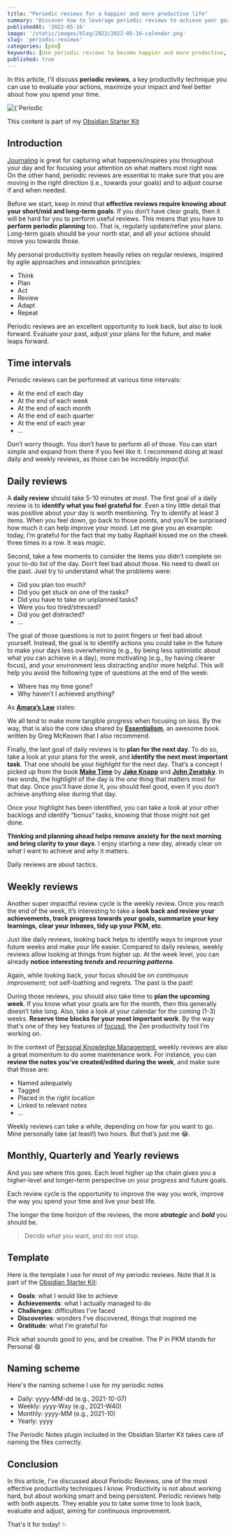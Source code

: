 ```yaml
---
title: "Periodic reviews for a happier and more productive life"
summary: "Discover how to leverage periodic reviews to achieve your goals and get more out of your life"
publishedAt: '2022-05-16'
image: '/static/images/blog/2022/2022-05-16-calendar.png'
slug: 'periodic-reviews'
categories: [pkm]
keywords: [Use periodic reviews to become happier and more productive, periodic reviews, productivity, personal organization, personal development]
published: true
---
```


In this article, I'll discuss **periodic reviews**, a key productivity technique you can use to evaluate your actions, maximize your impact and feel better about how you spend your time.

<BlogPostCenteredContent>
  <Image
    alt={`Periodic reviews are key to achieve your goals and get more out of life. Picture courtesy of Debby Hudson: https://unsplash.com/@hudsoncrafted`}
    src={`/static/images/blog/2022/2022-05-16-calendar.png`}
    width={1064}
    height={665}
    priority
  />
</BlogPostCenteredContent>

This content is part of my [Obsidian Starter Kit](https://developassion.gumroad.com/l/obsidian-starter-kit)

## Introduction
[Journaling](https://dsebastien.net/blog/2021-10-07-periodic-journaling-part-1) is great for capturing what happens/inspires you throughout your day and for focusing your attention on what matters most right now. On the other hand, periodic reviews are essential to make sure that you are moving in the right direction (i.e., towards your goals) and to adjust course if and when needed.

Before we start, keep in mind that **effective reviews require knowing about your short/mid and long-term goals**. If you don’t have clear goals, then it will be hard for you to perform useful reviews. This means that you have to **perform periodic planning** too. That is, regularly update/refine your plans. Long-term goals should be your north star, and all your actions should move you towards those.

My personal productivity system heavily relies on regular reviews, inspired by agile approaches and innovation principles:

- Think
- Plan
- Act
- Review
- Adapt
- Repeat

Periodic reviews are an excellent opportunity to look back, but also to look forward. Evaluate your past, adjust your plans for the future, and make leaps forward.

## Time intervals
Periodic reviews can be performed at various time intervals:

- At the end of each day
- At the end of each week
- At the end of each month
- At the end of each quarter
- At the end of each year
- ...

Don’t worry though. You don’t have to perform all of those. You can start simple and expand from there if you feel like it. I recommend doing at least daily and weekly reviews, as those can be incredibly _impactful_.

## Daily reviews
A **daily review** should take 5-10 minutes _at most_. The first goal of a daily review is to **identify what you feel grateful for**. Even a tiny little detail that was positive about your day is worth mentioning. Try to identify at least 3 items. When you feel down, go back to those points, and you’ll be surprised how much it can help improve your mood. Let me give you an example: today, I’m grateful for the fact that my baby Raphaël kissed me on the cheek three times in a row. It was _magic_.

Second, take a few moments to consider the items you didn’t complete on your to-do list of the day. Don’t feel bad about those. No need to dwell on the past. Just try to understand what the problems were:

- Did you plan too much?
- Did you get stuck on one of the tasks?
- Did you have to take on unplanned tasks?
- Were you too tired/stressed?
- Did you get distracted?
- ...

The goal of those questions is not to point fingers or feel bad about yourself. Instead, the goal is to identify actions you could take in the future to make your days less overwhelming (e.g., by being less optimistic about what you can achieve in a day), more motivating (e.g., by having clearer focus), and your environment less distracting and/or more helpful. This will help you avoid the following type of questions at the end of the week:

- Where has my time gone?
- Why haven’t I achieved anything?

As **[Amara’s Law](https://fs.blog/2019/05/gates-law/)** states:

<BlogPostQuote quote="Most people overestimate what they can achieve in a year and underestimate what they can achieve in ten years." by="Roy Amara">
</BlogPostQuote>

We all tend to make more tangible progress when focusing on _less._ By the way, that is also the core idea shared by **[Essentialism](https://www.amazon.com/Essentialism-Disciplined-Pursuit-Greg-McKeown/dp/0804137382?tag=dsebastien00-20)**, an awesome book written by Greg McKeown that I also recommend.

Finally, the last goal of daily reviews is to **plan for the next day**. To do so, take a look at your plans for the week, and **identify the next most important task**. That one should be your _highlight_ for the next day. That’s a concept I picked up from the book **[Make Time](https://www.amazon.com/Make-Time-Focus-Matters-Every/dp/0525572422?tag=dsebastien00-20)** by **[Jake Knapp](https://twitter.com/jakek)** and **[John Zeratsky](https://twitter.com/jazer)**. In two words, the highlight of the day is the _one_ thing that matters most for that day. Once you’ll have done it, you should feel good, even if you don’t achieve anything else during that day.

Once your highlight has been identified, you can take a look at your other backlogs and identify “bonus” tasks, knowing that those might not get done.

**Thinking and planning ahead helps remove anxiety for the next morning and bring clarity to your days**. I enjoy starting a new day, already clear on _what_ I want to achieve and _why_ it matters.

Daily reviews are about tactics.

## Weekly reviews
Another super impactful review cycle is the weekly review. Once you reach the end of the week, it’s interesting to take a **look back and review your achievements, track progress towards your goals, summarize your key learnings, clear your inboxes, tidy up your PKM, etc**.

Just like daily reviews, looking back helps to identify ways to improve your future weeks and make your life easier. Compared to daily reviews, weekly reviews allow looking at things from higher up. At the week level, you can already **notice interesting _trends_ and _recurring patterns_**.

Again, while looking back, your focus should be on _continuous improvement_; not self-loathing and regrets. The past is the past!

During those reviews, you should also take time to **plan the upcoming week**. If you know what your goals are for the month, then this generally doesn’t take long. Also, take a look at your calendar for the coming (1-3) weeks. **Reserve time blocks for your most important work**. By the way that's one of they key features of [focusd](https://focusd.app), the Zen productivity tool I'm working on.

In the context of [Personal Knowledge Management](https://personal-knowledge-management.com), weekly reviews are also a great momentum to do some maintenance work. For instance, you can **review the notes you’ve created/edited during the week**, and make sure that those are:

- Named adequately
- Tagged
- Placed in the right location
- Linked to relevant notes
- ...

Weekly reviews can take a while, depending on how far you want to go. Mine personally take (at least!) two hours. But that’s just me 😂.

## Monthly, Quarterly and Yearly reviews
And you see where this goes. Each level higher up the chain gives you a higher-level and longer-term perspective on your progress and future goals.

Each review cycle is the opportunity to improve the way you work, improve the way you spend your time and live your best life.

The longer the time horizon of the reviews, the more _**strategic**_ and _**bold**_ you should be.

> Decide what you want, and do not stop.

## Template
Here is the template I use for most of my periodic reviews. Note that it is part of the [Obsidian Starter Kit](https://developassion.gumroad.com/l/obsidian-starter-kit):

- **Goals**: what I would like to achieve
- **Achievements**: what I actually managed to do
- **Challenges**: difficulties I've faced
- **Discoveries**: wonders I've discovered, things that inspired me
- **Gratitude**: what I'm grateful for

Pick what sounds good to you, and be creative. The P in PKM stands for Personal 😄

## Naming scheme
Here's the naming scheme I use for my periodic notes

- Daily: yyyy-MM-dd (e.g., 2021-10-07)
- Weekly: yyyy-Wxy (e.g., 2021-W40)
- Monthly: yyyy-MM (e.g., 2021-10)
- Yearly: yyyy

The Periodic Notes plugin included in the Obsidian Starter Kit takes care of naming the files correctly.

## Conclusion
In this article, I've discussed about Periodic Reviews, one of the most effective productivity techniques I know. Productivity is not about working hard, but about working smart and being persistent. Periodic reviews help with both aspects. They enable you to take some time to look back, evaluate and adjust, aiming for continuous improvement.

That's it for today! ✨

<PKMSignature />
